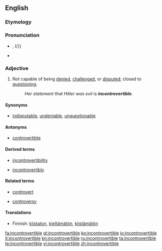 ==English==

===Etymology===
{{prefix|in|controvertible}}

===Pronunciation===
* {{a|UK}} {{IPA|/ˌɪŋ.kɒn.tɹəˈvɜː.təbl̩/}}, {{SAMPA|/%IN.kQn.tr\@"v3:.t@b{{=}}l/}}
* {{audio|En-uk-incontrovertible.ogg|Audio (UK)}}

===Adjective===
{{en-adj}}

#Not capable of being [[denied]], [[challenged]], or [[disputed]]; closed to [[question]]ing.
#:''Her statement that Hitler was evil is '''incontrovertible'''.''

====Synonyms====
*[[indisputable]], [[undeniable]], [[unquestionable]]

====Antonyms====
*[[controvertible]]

====Derived terms====
{{rel-top3|Terms derived from "incontrovertible"}}
*[[incontrovertibility]]
{{rel-mid3}}
*[[incontrovertibly]]
{{rel-mid3}}
{{rel-bottom}}

====Related terms====
{{rel-top3|Terms etymologically related to "incontrovertible"}}
*[[controvert]]
{{rel-mid3}}
*[[controversy]]
{{rel-mid3}}
{{rel-bottom}}

====Translations====
*Finnish: [[kiistaton]], [[kieltämätön]], [[kiistämätön]]

[[fa:incontrovertible]]
[[gl:incontrovertible]]
[[ko:incontrovertible]]
[[io:incontrovertible]]
[[it:incontrovertible]]
[[kn:incontrovertible]]
[[ru:incontrovertible]]
[[ta:incontrovertible]]
[[te:incontrovertible]]
[[vi:incontrovertible]]
[[zh:incontrovertible]]
